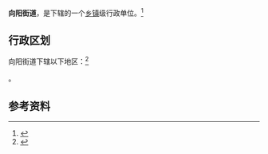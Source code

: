 {{中国乡级行政区|21/12/04/002/000}}

'''向阳街道'''，是{{PRC admin/fullname|21/12/04/002/000|3}}下辖的一个[[乡镇|乡镇]]级行政单位。<ref>{{PRC admin/ref sgc|{{PRC admin/parent|21/12/04/002/000}}}}</ref>

== 行政区划 ==

向阳街道下辖以下地区：<ref>{{PRC admin/ref sgc|21/12/04/002/000}}</ref>

{{PRC admin/children|21/12/04/002/000}}。

== 参考资料 ==

{{reflist}}

{{行政区划小作品}}
{{PRC admin/navcat|21/12/04/002/000}}